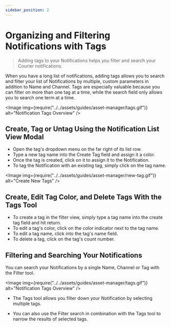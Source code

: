 ```yaml
---
sidebar_position: 2
---
```



# Organizing and Filtering Notifications with Tags

> Adding tags to your Notifications helps you filter and search your Courier notifications.

When you have a long list of notifications, adding tags allows you to search and filter your list of Notifications by multiple, custom parameters in addition to Name and Channel. Tags are especially valuable because you can filter on more than one tag at a time, while the search field only allows you to search one term at a time.

<Image
  img={require("../../assets/guides/asset-manager/tags.gif")}
  alt="Notification Tags Overview"
/>

## Create, Tag or Untag Using the Notification List View Modal

- Open the tag's dropdown menu on the far right of its list row.
- Type a new tag name into the Create Tag field and assign it a color.
- Once the tag is created, click on it to assign it to the Notification.
- To tag the Notification with an existing tag, simply click on the tag name.   

<Image img={require("../../assets/guides/asset-manager/new-tag.gif")} alt="Create New Tags" />

## Create, Edit Tag Color, and Delete Tags With the Tags Tool

- To create a tag in the filter view, simply type a tag name into the create tag field and hit return. 
- To edit a tag's color, click on the color indicator next to the tag name.
- To edit a tag name, click into the tag's name field.
- To delete a tag, click on the tag's count number.

## Filtering and Searching Your Notifications

You can search your Notifications by a single Name, Channel or Tag with the Filter tool.

<Image
  img={require("../../assets/guides/asset-manager/tags.gif")}
  alt="Notification Tags Overview"
/>

- The Tags tool allows you filter down your Notification by selecting multiple tags.

- You can also use the Filter search in combination with the Tags tool to narrow the results of selected tags.